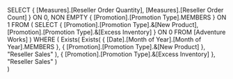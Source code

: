SELECT
	{ [Measures].[Reseller Order Quantity],
	  [Measures].[Reseller Order Count] } ON 0,
	NON EMPTY
	{ [Promotion].[Promotion Type].MEMBERS } ON 1
FROM
	(
		SELECT 
			{ [Promotion].[Promotion Type].&[New Product],
			  [Promotion].[Promotion Type].&[Excess Inventory] } ON 0
		FROM
			[Adventure Works]
	)
WHERE
	(
		Exists(
			Exists( { [Date].[Month of Year].[Month of Year].MEMBERS },
					{ [Promotion].[Promotion Type].&[New Product] },
					"Reseller Sales"
				  ),
					{ [Promotion].[Promotion Type].&[Excess Inventory] },
					"Reseller Sales"
			  )       
	)
